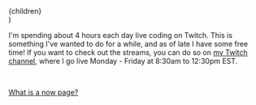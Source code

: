 
  <Layout breadcrumb="/now">
    <Seo
      title="Jake Wiesler"
      description="What I'm doing right now."
      pageUrl="/now"
    ></Seo>
    <article>
      <NowHeader date="June 12th, 2020" />
      {children}
    </article>
  </Layout>
)

<!-- EDIT THIS CONTENT.  -->

I'm spending about 4 hours each day live coding on Twitch. This is something
I've wanted to do for a while, and as of late I have some free time! If you want
to check out the streams, you can do so on
[my Twitch channel](https://twitch.tv/jakewies), where I go live Monday - Friday
at 8:30am to 12:30pm EST.

<!-- END EDIT THIS CONTENT -->

<br />

[What is a now page?](https://nownownow.com/about)
